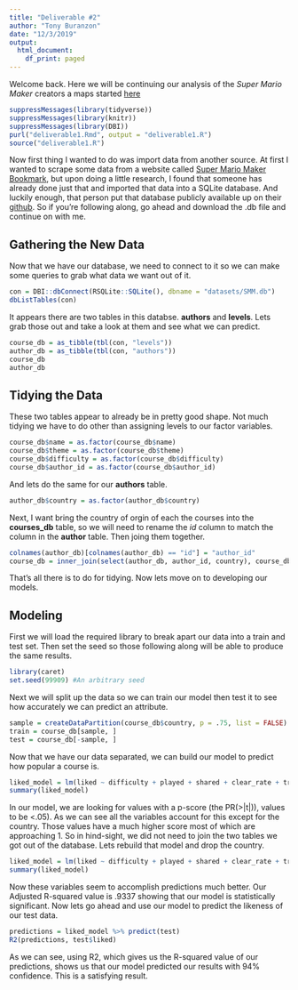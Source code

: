 ```yaml
---
title: "Deliverable #2"
author: "Tony Buranzon"
date: "12/3/2019"
output: 
  html_document:
    df_print: paged
---
```


Welcome back. Here we will be continuing our analysis of the *Super Mario Maker* creators a maps started [here](deliverable1.html)
```r
suppressMessages(library(tidyverse))
suppressMessages(library(knitr))
suppressMessages(library(DBI))
purl("deliverable1.Rmd", output = "deliverable1.R")
source("deliverable1.R")
```


Now first thing I wanted to do was import data from another source. At first I wanted to scrape some data from a website called [Super Mario Maker Bookmark](https://supermariomakerbookmark.nintendo.net/), but upon doing a little research, I found that someone has already done just that and imported that data into a SQLite database. And luckily enough, that person put that database publicly available up on their [github](https://github.com/tachyo/SMMData). So if you're following along, go ahead and download the .db file and continue on with me.  

## Gathering the New Data  
Now that we have our database, we need to connect to it so we can make some queries to grab what data we want out of it. 
```r
con = DBI::dbConnect(RSQLite::SQLite(), dbname = "datasets/SMM.db")
dbListTables(con)
```

It appears there are two tables in this databse. **authors** and **levels**. Lets grab those out and take a look at them and see what we can predict. 
```r
course_db = as_tibble(tbl(con, "levels"))
author_db = as_tibble(tbl(con, "authors"))
course_db
author_db
```
## Tidying the Data
These two tables appear to already be in pretty good shape. Not much tidying we have to do other than assigning levels to our factor variables. 
```r
course_db$name = as.factor(course_db$name)
course_db$theme = as.factor(course_db$theme)
course_db$difficulty = as.factor(course_db$difficulty)
course_db$author_id = as.factor(course_db$author_id)
```

And lets do the same for our **authors** table. 
```r
author_db$country = as.factor(author_db$country)
```

Next, I want bring the country of orgin of each the courses into the **courses_db** table, so we will need to rename the *id* column to match the column in the **author** table. Then joing them together.
```r
colnames(author_db)[colnames(author_db) == "id"] = "author_id"
course_db = inner_join(select(author_db, author_id, country), course_db, by = "author_id")
```
That's all there is to do for tidying. Now lets move on to developing our models.

## Modeling
  
First we will load the required library to break apart our data into a train and test set. Then set the seed so those following along will be able to produce the same results. 

```r
library(caret) 
set.seed(99909) #An arbitrary seed
```

Next we will split up the data so we can train our model then test it to see how accurately we can predict an attribute.

```r
sample = createDataPartition(course_db$country, p = .75, list = FALSE)
train = course_db[sample, ]
test = course_db[-sample, ]
```

Now that we have our data separated, we can build our model to predict how popular a course is.

```r
liked_model = lm(liked ~ difficulty + played + shared + clear_rate + tries_taken + tries_success + country, data = train )
summary(liked_model)
```

In our model, we are looking for values with a p-score (the PR(>|t|)), values to be <.05). As we can see all the variables account for this except for the country. Those values have a much higher score most of which are approaching 1. So in hind-sight, we did not need to join the two tables we got out of the database. Lets rebuild that model and drop the country.


```r
liked_model = lm(liked ~ difficulty + played + shared + clear_rate + tries_taken + tries_success, data = train )
summary(liked_model)
```

Now these variables seem to accomplish predictions much better. Our Adjusted R-squared value is .9337 showing that our model is statistically significant. Now lets go ahead and use our model to predict the likeness of our test data.

```r
predictions = liked_model %>% predict(test)
R2(predictions, test$liked)
```

As we can see, using R2, which gives us the R-squared value of our predictions, shows us that our model predicted our results with 94% confidence. This is a satisfying result. 
